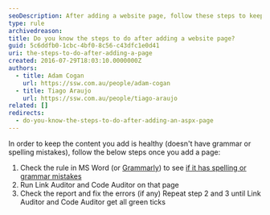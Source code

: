 ```yaml
---
seoDescription: After adding a website page, follow these steps to keep your content healthy - Check MS Word (or Grammarly) for spelling and grammar mistakes. Run Link Auditor and Code Auditor on that page. Check the report and fix errors (if any). Repeat steps 2-3 until all green ticks.
type: rule
archivedreason:
title: Do you know the steps to do after adding a website page?
guid: 5c6ddfb0-1cbc-4bf0-8c56-c43dfc1e0d41
uri: the-steps-to-do-after-adding-a-page
created: 2016-07-29T18:03:10.0000000Z
authors:
  - title: Adam Cogan
    url: https://ssw.com.au/people/adam-cogan
  - title: Tiago Araujo
    url: https://ssw.com.au/people/tiago-araujo
related: []
redirects:
  - do-you-know-the-steps-to-do-after-adding-an-aspx-page
---
```


In order to keep the content you add is healthy (doesn't have grammar or spelling mistakes), follow the below steps once you add a page:
1. Check the rule in MS Word (or [Grammarly](https://grammarly.com/)) to see [if it has spelling or grammar mistakes](/do-you-use-spelling-and-grammar-checker-to-make-your-email-professional)
2. Run Link Auditor and Code Auditor on that page
3. Check the report and fix the errors (if any)
   Repeat step 2 and 3 until Link Auditor and Code Auditor get all green ticks